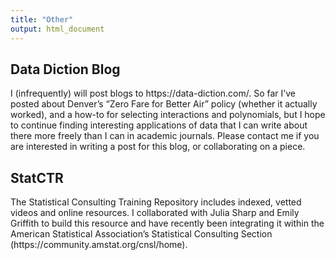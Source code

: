 ```yaml
---
title: "Other"
output: html_document
---
```


## Data Diction Blog

I (infrequently) will post blogs to https://data-diction.com/. So far I've posted about Denver's "Zero Fare for Better Air" policy (whether it actually worked), and a how-to for selecting interactions and polynomials, but I hope to continue finding interesting applications of data that I can write about there more freely than I can in academic journals. Please contact me if you are interested in writing a post for this blog, or collaborating on a piece. 

## StatCTR

The Statistical Consulting Training Repository includes indexed, vetted videos and online resources. I collaborated with Julia Sharp and Emily Griffith to build this resource and have recently been integrating it within the American Statistical Association's  Statistical Consulting Section (https://community.amstat.org/cnsl/home). 
